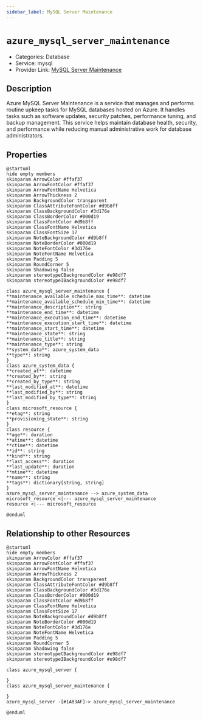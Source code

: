 ```yaml
---
sidebar_label: MySQL Server Maintenance
---
```


# `azure_mysql_server_maintenance`

- Categories: Database
- Service: mysql
- Provider Link: [MySQL Server Maintenance](https://learn.microsoft.com/en-us/azure/mysql/concepts-maintenance)

## Description

Azure MySQL Server Maintenance is a service that manages and performs routine upkeep tasks for MySQL databases hosted on Azure. It handles tasks such as software updates, security patches, performance tuning, and backup management. This service helps maintain database health, security, and performance while reducing manual administrative work for database administrators.

## Properties

<ZoomPanPinch>

```kroki imgType="plantuml" imgAlt="Diagram of MySQL Server Maintenance data model"
@startuml
hide empty members
skinparam ArrowColor #ffaf37
skinparam ArrowFontColor #ffaf37
skinparam ArrowFontName Helvetica
skinparam ArrowThickness 2
skinparam BackgroundColor transparent
skinparam ClassAttributeFontColor #d9b8ff
skinparam ClassBackgroundColor #3d176e
skinparam ClassBorderColor #000d19
skinparam ClassFontColor #d9b8ff
skinparam ClassFontName Helvetica
skinparam ClassFontSize 17
skinparam NoteBackgroundColor #d9b8ff
skinparam NoteBorderColor #000d19
skinparam NoteFontColor #3d176e
skinparam NoteFontName Helvetica
skinparam Padding 5
skinparam RoundCorner 5
skinparam Shadowing false
skinparam stereotypeCBackgroundColor #e98df7
skinparam stereotypeIBackgroundColor #e98df7

class azure_mysql_server_maintenance {
**maintenance_available_schedule_max_time**: datetime
**maintenance_available_schedule_min_time**: datetime
**maintenance_description**: string
**maintenance_end_time**: datetime
**maintenance_execution_end_time**: datetime
**maintenance_execution_start_time**: datetime
**maintenance_start_time**: datetime
**maintenance_state**: string
**maintenance_title**: string
**maintenance_type**: string
**system_data**: azure_system_data
**type**: string
}
class azure_system_data {
**created_at**: datetime
**created_by**: string
**created_by_type**: string
**last_modified_at**: datetime
**last_modified_by**: string
**last_modified_by_type**: string
}
class microsoft_resource {
**etag**: string
**provisioning_state**: string
}
class resource {
**age**: duration
**atime**: datetime
**ctime**: datetime
**id**: string
**kind**: string
**last_access**: duration
**last_update**: duration
**mtime**: datetime
**name**: string
**tags**: dictionary[string, string]
}
azure_mysql_server_maintenance --> azure_system_data
microsoft_resource <|--- azure_mysql_server_maintenance
resource <|--- microsoft_resource

@enduml
```

</ZoomPanPinch>

## Relationship to other Resources

<ZoomPanPinch>

```kroki imgType="plantuml" imgAlt="Diagram of MySQL Server Maintenance resource relationships"
@startuml
hide empty members
skinparam ArrowColor #ffaf37
skinparam ArrowFontColor #ffaf37
skinparam ArrowFontName Helvetica
skinparam ArrowThickness 2
skinparam BackgroundColor transparent
skinparam ClassAttributeFontColor #d9b8ff
skinparam ClassBackgroundColor #3d176e
skinparam ClassBorderColor #000d19
skinparam ClassFontColor #d9b8ff
skinparam ClassFontName Helvetica
skinparam ClassFontSize 17
skinparam NoteBackgroundColor #d9b8ff
skinparam NoteBorderColor #000d19
skinparam NoteFontColor #3d176e
skinparam NoteFontName Helvetica
skinparam Padding 5
skinparam RoundCorner 5
skinparam Shadowing false
skinparam stereotypeCBackgroundColor #e98df7
skinparam stereotypeIBackgroundColor #e98df7

class azure_mysql_server {

}
class azure_mysql_server_maintenance {

}
azure_mysql_server -[#1A83AF]-> azure_mysql_server_maintenance

@enduml
```

</ZoomPanPinch>
